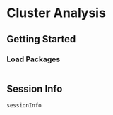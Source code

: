 # Cluster Analysis {#sec-clusterAnalysis}

## Getting Started {#sec-clusterAnalysisGettingStarted}

### Load Packages {#sec-clusterAnalysisLoadPackages}

```r

```

::: {.content-visible when-format="html"}

## Session Info {#sec-clusterAnalysisSessionInfo}

```r
sessionInfo
```

:::
